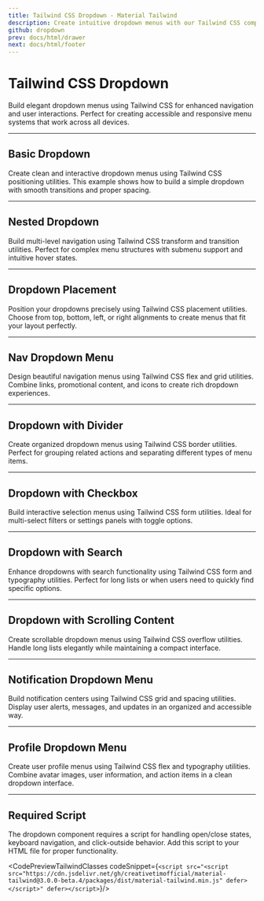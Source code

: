 ```yaml
---
title: Tailwind CSS Dropdown - Material Tailwind
description: Create intuitive dropdown menus with our Tailwind CSS components. Perfect for navigation, settings, and user interactions.
github: dropdown
prev: docs/html/drawer
next: docs/html/footer
---
```


<InfoBadge />

# Tailwind CSS Dropdown

Build elegant dropdown menus using Tailwind CSS for enhanced navigation and user interactions. Perfect for creating accessible and responsive menu systems that work across all devices.

---

## Basic Dropdown

Create clean and interactive dropdown menus using Tailwind CSS positioning utilities. This example shows how to build a simple dropdown with smooth transitions and proper spacing.

<PreviewWithCode relativePath="dropdown/dropdown-demo.tsx" language="html" />

---

## Nested Dropdown

Build multi-level navigation using Tailwind CSS transform and transition utilities. Perfect for complex menu structures with submenu support and intuitive hover states.

<PreviewWithCode relativePath="dropdown/dropdown-nested.tsx" language="html" />

---

## Dropdown Placement

Position your dropdowns precisely using Tailwind CSS placement utilities. Choose from top, bottom, left, or right alignments to create menus that fit your layout perfectly.

<PreviewWithCode relativePath="dropdown/dropdown-placement.tsx" language="html" />

---

## Nav Dropdown Menu

Design beautiful navigation menus using Tailwind CSS flex and grid utilities. Combine links, promotional content, and icons to create rich dropdown experiences.

<PreviewWithCode relativePath="dropdown/dropdown-nav-menu.tsx" language="html" />

---

## Dropdown with Divider

Create organized dropdown menus using Tailwind CSS border utilities. Perfect for grouping related actions and separating different types of menu items.

<PreviewWithCode relativePath="dropdown/dropdown-divider.tsx" language="html" />

---

## Dropdown with Checkbox

Build interactive selection menus using Tailwind CSS form utilities. Ideal for multi-select filters or settings panels with toggle options.

<PreviewWithCode relativePath="dropdown/dropdown-checkbox.tsx" language="html" />

---

## Dropdown with Search

Enhance dropdowns with search functionality using Tailwind CSS form and typography utilities. Perfect for long lists or when users need to quickly find specific options.

<PreviewWithCode relativePath="dropdown/dropdown-search.tsx" language="html" />

---

## Dropdown with Scrolling Content

Create scrollable dropdown menus using Tailwind CSS overflow utilities. Handle long lists elegantly while maintaining a compact interface.

<PreviewWithCode relativePath="dropdown/dropdown-scrolling.tsx" language="html" />

---

## Notification Dropdown Menu

Build notification centers using Tailwind CSS grid and spacing utilities. Display user alerts, messages, and updates in an organized and accessible way.

<PreviewWithCode relativePath="dropdown/dropdown-notification.tsx" language="html" />

---

## Profile Dropdown Menu

Create user profile menus using Tailwind CSS flex and typography utilities. Combine avatar images, user information, and action items in a clean dropdown interface.

<PreviewWithCode relativePath="dropdown/dropdown-profile.tsx" language="html" />

---

## Required Script

The dropdown component requires a script for handling open/close states, keyboard navigation, and click-outside behavior. Add this script to your HTML file for proper functionality.

<CodePreviewTailwindClasses codeSnippet={`<script src="<script src="https://cdn.jsdelivr.net/gh/creativetimofficial/material-tailwind@3.0.0-beta.4/packages/dist/material-tailwind.min.js" defer></script>" defer></script>`}/>
